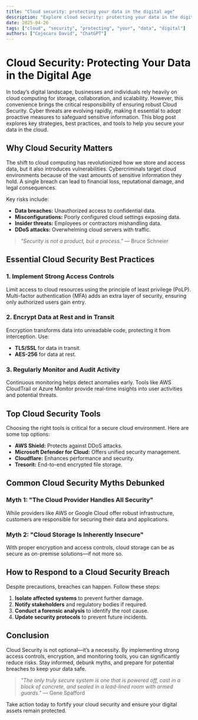 ```yaml
---
title: "Cloud security: protecting your data in the digital age"
description: "Explore cloud security: protecting your data in the digital age in this detailed guide, offering insights, strategies, and practical tips to enhance your understanding and application of the topic."
date: 2025-04-26
tags: ["cloud", "security", "protecting", "your", "data", "digital"]
authors: ["Cojocaru David", "ChatGPT"]
---
```


# Cloud Security: Protecting Your Data in the Digital Age

In today’s digital landscape, businesses and individuals rely heavily on cloud computing for storage, collaboration, and scalability. However, this convenience brings the critical responsibility of ensuring robust Cloud Security. Cyber threats are evolving rapidly, making it essential to adopt proactive measures to safeguard sensitive information. This blog post explores key strategies, best practices, and tools to help you secure your data in the cloud.

## Why Cloud Security Matters

The shift to cloud computing has revolutionized how we store and access data, but it also introduces vulnerabilities. Cybercriminals target cloud environments because of the vast amounts of sensitive information they hold. A single breach can lead to financial loss, reputational damage, and legal consequences.

Key risks include:

*   **Data breaches:** Unauthorized access to confidential data.
*   **Misconfigurations:** Poorly configured cloud settings exposing data.
*   **Insider threats:** Employees or contractors mishandling data.
*   **DDoS attacks:** Overwhelming cloud servers with traffic.

> *"Security is not a product, but a process."* — Bruce Schneier

## Essential Cloud Security Best Practices

### 1. Implement Strong Access Controls

Limit access to cloud resources using the principle of least privilege (PoLP). Multi-factor authentication (MFA) adds an extra layer of security, ensuring only authorized users gain entry.

### 2. Encrypt Data at Rest and in Transit

Encryption transforms data into unreadable code, protecting it from interception. Use:

*   **TLS/SSL** for data in transit.
*   **AES-256** for data at rest.

### 3. Regularly Monitor and Audit Activity

Continuous monitoring helps detect anomalies early. Tools like AWS CloudTrail or Azure Monitor provide real-time insights into user activities and potential threats.

## Top Cloud Security Tools

Choosing the right tools is critical for a secure cloud environment. Here are some top options:

*   **AWS Shield:** Protects against DDoS attacks.
*   **Microsoft Defender for Cloud:** Offers unified security management.
*   **Cloudflare:** Enhances performance and security.
*   **Tresorit:** End-to-end encrypted file storage.

## Common Cloud Security Myths Debunked

### Myth 1: "The Cloud Provider Handles All Security"

While providers like AWS or Google Cloud offer robust infrastructure, customers are responsible for securing their data and applications.

### Myth 2: "Cloud Storage Is Inherently Insecure"

With proper encryption and access controls, cloud storage can be as secure as on-premise solutions—if not more so.

## How to Respond to a Cloud Security Breach

Despite precautions, breaches can happen. Follow these steps:

1.  **Isolate affected systems** to prevent further damage.
2.  **Notify stakeholders** and regulatory bodies if required.
3.  **Conduct a forensic analysis** to identify the root cause.
4.  **Update security protocols** to prevent future incidents.

## Conclusion

Cloud Security is not optional—it’s a necessity. By implementing strong access controls, encryption, and monitoring tools, you can significantly reduce risks. Stay informed, debunk myths, and prepare for potential breaches to keep your data safe.

> *"The only truly secure system is one that is powered off, cast in a block of concrete, and sealed in a lead-lined room with armed guards."* — Gene Spafford

Take action today to fortify your cloud security and ensure your digital assets remain protected.
